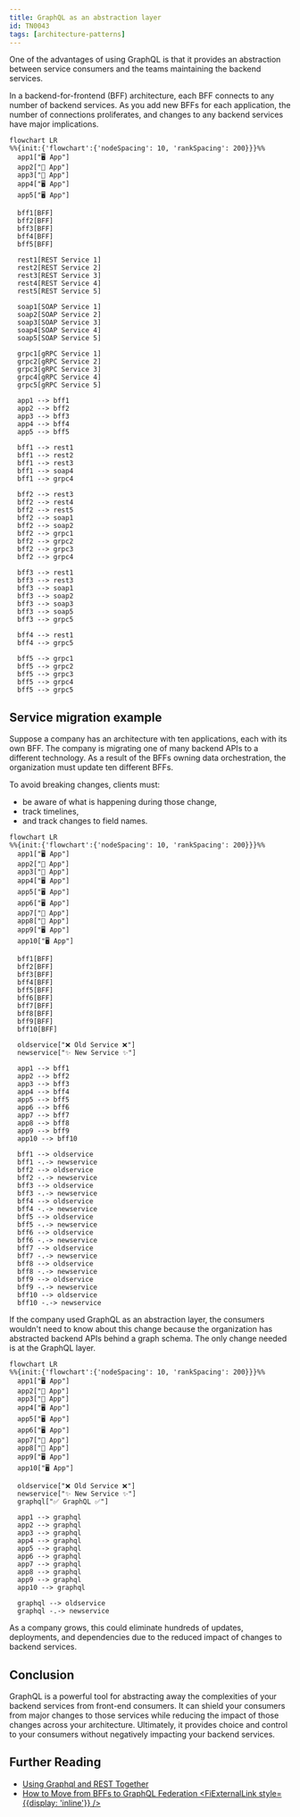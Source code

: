 ```yaml
---
title: GraphQL as an abstraction layer
id: TN0043
tags: [architecture-patterns]
---
```



One of the advantages of using GraphQL is that it provides an abstraction between service consumers and 
the teams maintaining the backend services. 

In a backend-for-frontend (BFF) architecture, each BFF connects to any number of backend services. As you add new BFFs for each application, the number of connections proliferates, and changes to any backend services have major implications.

```mermaid
flowchart LR
%%{init:{'flowchart':{'nodeSpacing': 10, 'rankSpacing': 200}}}%%
  app1["🖥️ App"]
  app2["📱 App"]
  app3["📱 App"]
  app4["🖥️ App"]
  app5["🖥️ App"]

  bff1[BFF]
  bff2[BFF]
  bff3[BFF]
  bff4[BFF]
  bff5[BFF]

  rest1[REST Service 1]
  rest2[REST Service 2]
  rest3[REST Service 3]
  rest4[REST Service 4]
  rest5[REST Service 5]

  soap1[SOAP Service 1]
  soap2[SOAP Service 2]
  soap3[SOAP Service 3]
  soap4[SOAP Service 4]
  soap5[SOAP Service 5]

  grpc1[gRPC Service 1]
  grpc2[gRPC Service 2]
  grpc3[gRPC Service 3]
  grpc4[gRPC Service 4]
  grpc5[gRPC Service 5]

  app1 --> bff1
  app2 --> bff2
  app3 --> bff3
  app4 --> bff4
  app5 --> bff5

  bff1 --> rest1
  bff1 --> rest2
  bff1 --> rest3
  bff1 --> soap4
  bff1 --> grpc4

  bff2 --> rest3
  bff2 --> rest4
  bff2 --> rest5
  bff2 --> soap1
  bff2 --> soap2
  bff2 --> grpc1
  bff2 --> grpc2
  bff2 --> grpc3
  bff2 --> grpc4

  bff3 --> rest1
  bff3 --> rest3
  bff3 --> soap1
  bff3 --> soap2
  bff3 --> soap3
  bff3 --> soap5
  bff3 --> grpc5

  bff4 --> rest1
  bff4 --> grpc5

  bff5 --> grpc1
  bff5 --> grpc2
  bff5 --> grpc3
  bff5 --> grpc4
  bff5 --> grpc5
```

## Service migration example

Suppose a company has an architecture with ten applications, each with its own BFF. The company is migrating one of many backend APIs to a different technology. As a result of the BFFs owning data orchestration, the organization must update ten different BFFs. 

To avoid breaking changes, clients must:
- be aware of what is happening during those change,
- track timelines,
- and track changes to field names.

```mermaid
flowchart LR
%%{init:{'flowchart':{'nodeSpacing': 10, 'rankSpacing': 200}}}%%
  app1["🖥️ App"]
  app2["📱 App"]
  app3["📱 App"]
  app4["🖥️ App"]
  app5["🖥️ App"]
  app6["🖥️ App"]
  app7["📱 App"]
  app8["📱 App"]
  app9["🖥️ App"]
  app10["🖥️ App"]

  bff1[BFF]
  bff2[BFF]
  bff3[BFF]
  bff4[BFF]
  bff5[BFF]
  bff6[BFF]
  bff7[BFF]
  bff8[BFF]
  bff9[BFF]
  bff10[BFF]

  oldservice["❌ Old Service ❌"]
  newservice["✨ New Service ✨"]

  app1 --> bff1
  app2 --> bff2
  app3 --> bff3
  app4 --> bff4
  app5 --> bff5
  app6 --> bff6
  app7 --> bff7
  app8 --> bff8
  app9 --> bff9
  app10 --> bff10

  bff1 --> oldservice
  bff1 -.-> newservice
  bff2 --> oldservice
  bff2 -.-> newservice
  bff3 --> oldservice
  bff3 -.-> newservice
  bff4 --> oldservice
  bff4 -.-> newservice
  bff5 --> oldservice
  bff5 -.-> newservice
  bff6 --> oldservice
  bff6 -.-> newservice
  bff7 --> oldservice
  bff7 -.-> newservice
  bff8 --> oldservice
  bff8 -.-> newservice
  bff9 --> oldservice
  bff9 -.-> newservice
  bff10 --> oldservice
  bff10 -.-> newservice
```


If the company used GraphQL as an abstraction layer, the consumers wouldn't need to know about this change because the organization has abstracted backend APIs behind a graph schema. The only change needed is at the GraphQL layer.

```mermaid
flowchart LR
%%{init:{'flowchart':{'nodeSpacing': 10, 'rankSpacing': 200}}}%%
  app1["🖥️ App"]
  app2["📱 App"]
  app3["📱 App"]
  app4["🖥️ App"]
  app5["🖥️ App"]
  app6["🖥️ App"]
  app7["📱 App"]
  app8["📱 App"]
  app9["🖥️ App"]
  app10["🖥️ App"]

  oldservice["❌ Old Service ❌"]
  newservice["✨ New Service ✨"]
  graphql["✅ GraphQL ✅"]

  app1 --> graphql
  app2 --> graphql
  app3 --> graphql
  app4 --> graphql
  app5 --> graphql
  app6 --> graphql
  app7 --> graphql
  app8 --> graphql
  app9 --> graphql
  app10 --> graphql

  graphql --> oldservice
  graphql -.-> newservice
```

As a company grows, this could eliminate hundreds of updates, deployments, and dependencies due to the reduced impact of changes to backend services.

## Conclusion
GraphQL is a powerful tool for abstracting away the complexities of your backend services from front-end consumers. It can shield your consumers from major changes to those services while reducing the impact of those changes across your architecture. Ultimately, it provides choice and control to your consumers without negatively impacting your backend services.

## Further Reading

- [Using Graphql and REST Together](/technotes/TN0044-graphql-and-rest-together/)
- [How to Move from BFFs to GraphQL Federation <FiExternalLink style={{display: 'inline'}} />](https://www.xolv.io/blog/articles/how-to-move-from-bffs-to-graphql-federation/)